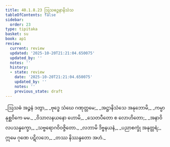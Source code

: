 ```yaml
---
title: 40.1.8.23 ဩသဓဉ္ဇနာနိသံသ
tableOfContents: false
sidebar:
  order: 23
type: tipitaka
basket: su
book: ap1
review:
  current: review
  updated: '2025-10-20T21:21:04.650075'
  updated_by: ''
  notes: ''
  history:
  - state: review
    date: '2025-10-20T21:21:04.650075'
    updated_by: ''
    notes: ''
    previous_state: draft
---
```



<DynamicBreadcrumb />


<ReviewStatus review={frontmatter.review} showDetails={true} />

<HypothesisAnnotation frontmatter={frontmatter} />

<Division number="151" book="ap1" e="ch" v="20" p="364">

<Paragraph number="4448" type="verses" book="ap1">
_ဩသဓံ အဉ္ဇနံ ဒတွာ,_  
_ဗုဒ္ဓေ သံဃေ ဂဏုတ္တမေ;_  
_အဋ္ဌာနိသံသေ အနုဘောမိ,_  
_ကမ္မာနုစ္ဆဝိကေ မမ._  

</Paragraph>

</Division>
<Division number="152" book="ap1" e="ch" v="20" p="364">

<Paragraph number="4449" type="verses" book="ap1">
_ဝိသာလနယနော ဟောမိ,_  
_သေတပီတော စ လောဟိတော;_  
_အနာဝိလပသန္နက္ခော,_  
_သဗ္ဗရောဂဝိဝဇ္ဇိတော._  

</Paragraph>

</Division>
<Division number="153" book="ap1" e="ch" v="20" p="364">

<Paragraph number="4450" type="verses" book="ap1">
_လဘာမိ ဒိဗ္ဗနယနံ,_  
_ပညာစက္ခုံ အနုတ္တရံ;_  
ဣမေ ဂုဏေ ပဋိလဘေ,_  
_တဿ နိဿန္ဒတော အဟံ._
</Paragraph>
</Division>